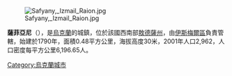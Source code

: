 [[Image:Safyany,_Izmail_Raion.jpg|right]]

{{coord|45|24|0|N|28|52|38|E|scale:30000|display=title}}

'''薩菲亞尼'''（{{lang-uk|Саф'яни}}），是[[烏克蘭|烏克蘭]]的城鎮，位於該國西南部[[敖德薩州|敖德薩州]]，由[[伊斯梅爾區|伊斯梅爾區]]負責管轄，始建於1790年，面積0.48平方公里，海拔高度30米，2001年人口2,962，人口密度每平方公里6,196.65人。

{{Ukraine-geo-stub}}
[[Category:烏克蘭城市|Category:烏克蘭城市]]